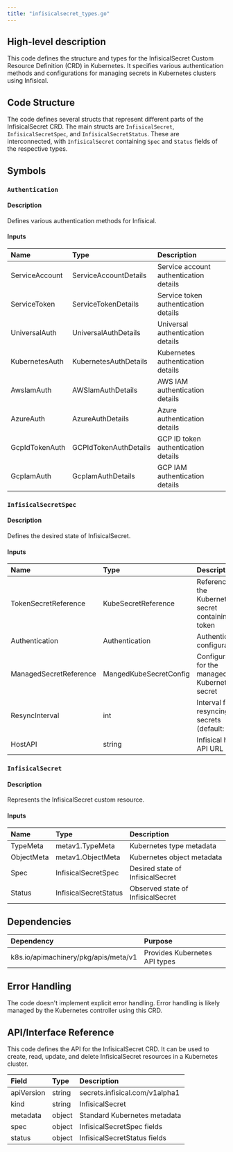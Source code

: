 ```yaml
---
title: "infisicalsecret_types.go"
---
```


## High-level description
This code defines the structure and types for the InfisicalSecret Custom Resource Definition (CRD) in Kubernetes. It specifies various authentication methods and configurations for managing secrets in Kubernetes clusters using Infisical.

## Code Structure
The code defines several structs that represent different parts of the InfisicalSecret CRD. The main structs are `InfisicalSecret`, `InfisicalSecretSpec`, and `InfisicalSecretStatus`. These are interconnected, with `InfisicalSecret` containing `Spec` and `Status` fields of the respective types.

## Symbols

### `Authentication`
#### Description
Defines various authentication methods for Infisical.

#### Inputs
| Name | Type | Description |
|:-----|:-----|:------------|
| ServiceAccount | ServiceAccountDetails | Service account authentication details |
| ServiceToken | ServiceTokenDetails | Service token authentication details |
| UniversalAuth | UniversalAuthDetails | Universal authentication details |
| KubernetesAuth | KubernetesAuthDetails | Kubernetes authentication details |
| AwsIamAuth | AWSIamAuthDetails | AWS IAM authentication details |
| AzureAuth | AzureAuthDetails | Azure authentication details |
| GcpIdTokenAuth | GCPIdTokenAuthDetails | GCP ID token authentication details |
| GcpIamAuth | GcpIamAuthDetails | GCP IAM authentication details |

### `InfisicalSecretSpec`
#### Description
Defines the desired state of InfisicalSecret.

#### Inputs
| Name | Type | Description |
|:-----|:-----|:------------|
| TokenSecretReference | KubeSecretReference | Reference to the Kubernetes secret containing the token |
| Authentication | Authentication | Authentication configuration |
| ManagedSecretReference | MangedKubeSecretConfig | Configuration for the managed Kubernetes secret |
| ResyncInterval | int | Interval for resyncing secrets (default: 60) |
| HostAPI | string | Infisical host API URL |

### `InfisicalSecret`
#### Description
Represents the InfisicalSecret custom resource.

#### Inputs
| Name | Type | Description |
|:-----|:-----|:------------|
| TypeMeta | metav1.TypeMeta | Kubernetes type metadata |
| ObjectMeta | metav1.ObjectMeta | Kubernetes object metadata |
| Spec | InfisicalSecretSpec | Desired state of InfisicalSecret |
| Status | InfisicalSecretStatus | Observed state of InfisicalSecret |

## Dependencies
| Dependency | Purpose |
|:-----------|:--------|
| k8s.io/apimachinery/pkg/apis/meta/v1 | Provides Kubernetes API types |

## Error Handling
The code doesn't implement explicit error handling. Error handling is likely managed by the Kubernetes controller using this CRD.

## API/Interface Reference
This code defines the API for the InfisicalSecret CRD. It can be used to create, read, update, and delete InfisicalSecret resources in a Kubernetes cluster.

| Field | Type | Description |
|:------|:-----|:------------|
| apiVersion | string | secrets.infisical.com/v1alpha1 |
| kind | string | InfisicalSecret |
| metadata | object | Standard Kubernetes metadata |
| spec | object | InfisicalSecretSpec fields |
| status | object | InfisicalSecretStatus fields |